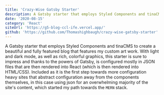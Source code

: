 ```yaml
---
title: 'Crazy-Wise Gatsby Starter'
description: A Gatsby starter that employs Styled Components and tinaCMS to create a beautiful and fully featured blog that features my custom art work. With light and dark mode, as well as rich, colorful graphics, this starter is sure to impress and thanks to the powers of Gatsby, is configured mostly in JSON files that are then rendered into React (which is then rendered into HTML/CSS).
date: '2020-08-15'
category: 'React'
siteUrl: 'https://g5-blog-ccl-ife.vercel.app/'
github: 'https://github.com/Thomashighbaugh/crazy-wise-gatsby-starter'
---
```


A Gatsby starter that employs Styled Components and tinaCMS to create a beautiful and fully featured blog that features my custom art work. With light and dark mode, as well as rich, colorful graphics, this starter is sure to impress and thanks to the powers of Gatsby, is configured mostly in JSON files that are then rendered into React (which is then rendered into HTML/CSS). Included as it is the first step towards more configuration heavy sites that abstract configuration away from the components themselves, in this case using json for an overwhelming majority of the site's content, which started my path towards the `MERN` stack.
